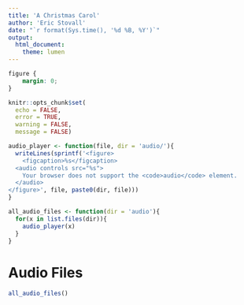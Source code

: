 ```yaml
---
title: 'A Christmas Carol'
author: 'Eric Stovall'
date: "`r format(Sys.time(), '%d %B, %Y')`"
output: 
  html_document:
    theme: lumen
---
```


<!-- Set Up-->
```css
figure {
    margin: 0;
}
```

```r
knitr::opts_chunk$set(
  echo = FALSE,
  error = TRUE, 
  warning = FALSE,
  message = FALSE)

audio_player <- function(file, dir = 'audio/'){
  writeLines(sprintf('<figure>
    <figcaption>%s</figcaption>
  <audio controls src="%s">
    Your browser does not support the <code>audio</code> element.
  </audio>
</figure>', file, paste0(dir, file)))
}

all_audio_files <- function(dir = 'audio'){
  for(x in list.files(dir)){
    audio_player(x)
  }
}
```
<!-- end set up -->


# Audio Files

```r
all_audio_files()
```